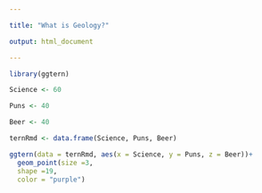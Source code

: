 ```yaml
---

title: "What is Geology?"

output: html_document

---
```



```r

library(ggtern)

Science <- 60

Puns <- 40

Beer <- 40

ternRmd <- data.frame(Science, Puns, Beer)

ggtern(data = ternRmd, aes(x = Science, y = Puns, z = Beer))+ 
  geom_point(size =3,
  shape =19,
  color = "purple")

```